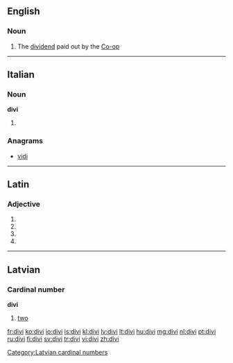 ==English==

===Noun===
{{en-noun}}

# {{British|informal|dated}} The [[dividend]] paid out by the [[Co-op]]

----

==Italian==

===Noun===
'''divi''' {{m}}

# {{plural of|divo|lang=it}}

===Anagrams===
* [[vidi#Italian|vidi]]

----

==Latin==

===Adjective===
{{la-adj-form|dīvī}}

# {{inflection of|divus|dīvus|nom|m|p|lang=la}}
# {{inflection of|divus|dīvus|gen|m|s|lang=la}}
# {{inflection of|divus|dīvus|gen|n|s|lang=la}}
# {{inflection of|divus|dīvus|voc|m|p|lang=la}}

----

==Latvian==

===Cardinal number===
'''divi''' 
# [[two]]

[[Category:Latvian cardinal numbers]]

[[fr:divi]]
[[ko:divi]]
[[io:divi]]
[[is:divi]]
[[kl:divi]]
[[lv:divi]]
[[lt:divi]]
[[hu:divi]]
[[mg:divi]]
[[nl:divi]]
[[pt:divi]]
[[ru:divi]]
[[fi:divi]]
[[sv:divi]]
[[tr:divi]]
[[vi:divi]]
[[zh:divi]]